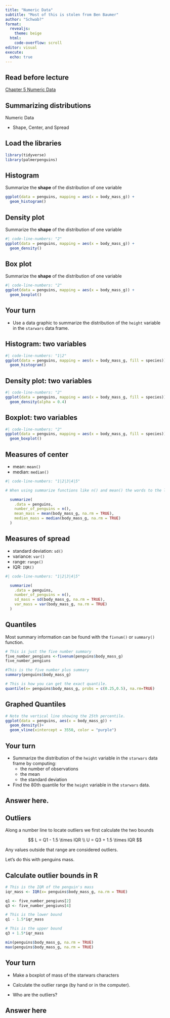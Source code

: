 ```yaml
---
title: "Numeric Data"
subtitle: "Most of this is stolen from Ben Baumer"
author: "Schwab?"
format: 
  revealjs: 
    theme: beige
  html:  
    code-overflow: scroll
editor: visual
execute: 
  echo: true
---
```


## Read before lecture

[Chapter 5 Numeric Data](https://openintro-ims.netlify.app/explore-numerical)

## Summarizing distributions

Numeric Data

::: incremental
-   Shape, Center, and Spread
:::

## Load the libraries

```r
library(tidyverse)
library(palmerpenguins)
```

## Histogram

Summarize the **shape** of the distribution of one variable

```r
ggplot(data = penguins, mapping = aes(x = body_mass_g)) +
  geom_histogram()
```

## Density plot

Summarize the **shape** of the distribution of one variable

```r
#| code-line-numbers: "2"
ggplot(data = penguins, mapping = aes(x = body_mass_g)) +
  geom_density()
```

## Box plot

Summarize the **shape** of the distribution of one variable

```r
#| code-line-numbers: "2"
ggplot(data = penguins, mapping = aes(x = body_mass_g)) +
  geom_boxplot()
```

## Your turn

-   Use a data graphic to summarize the distribution of the `height` variable in the `starwars` data frame.

## Histogram: two variables

```r
#| code-line-numbers: "1|2"
ggplot(data = penguins, mapping = aes(x = body_mass_g, fill = species)) +
  geom_histogram()
```

## Density plot: two variables

```r
#| code-line-numbers: "2"
ggplot(data = penguins, mapping = aes(x = body_mass_g, fill = species)) +
  geom_density(alpha = 0.4)
```

## Boxplot: two variables

```r
#| code-line-numbers: "2"
ggplot(data = penguins, mapping = aes(x = body_mass_g, fill = species)) +
  geom_boxplot()
```

## Measures of center

::: incremental
-   mean: `mean()`
-   median: `median()`
:::

```r
#| code-line-numbers: "1|2|3|4|5"

# When using summarize functions like n() and mean() the words to the left of the = are the column headers.

  summarize(
    .data = penguins,
    number_of_penguins = n(),
    mean_mass = mean(body_mass_g, na.rm = TRUE),
    median_mass = median(body_mass_g, na.rm = TRUE)
  )
```

## Measures of spread

::: incremental
-   standard deviation: `sd()`
-   variance: `var()`
-   range: `range()`
-   IQR: `IQR()`
:::

```r
#| code-line-numbers: "1|2|3|4|5"

  summarize(
    .data = penguins,
    number_of_penguins = n(),
    sd_mass = sd(body_mass_g, na.rm = TRUE),
    var_mass = var(body_mass_g, na.rm = TRUE)
  )
```

## Quantiles

Most summary information can be found with the `fivnum()` or `summary()` function.

```r

# This is just the five number summary
five_number_pengiuns <-fivenum(penguins$body_mass_g)
five_number_pengiuns

#This is the five number plus summary
summary(penguins$body_mass_g)

```

```r
# This is how you can get the exact quantile. 
quantile(x= penguins$body_mass_g, probs = c(0.25,0.5), na.rm=TRUE)
```

## Graphed Quantiles

```r
# Note the vertical line showing the 25th percentile. 
ggplot(data = penguins, aes(x = body_mass_g)) +
  geom_density()+
  geom_vline(xintercept = 3550, color = "purple") 
```

## Your turn

-   Summarize the distribution of the `height` variable in the `starwars` data frame by computing:
    -   the number of observations
    -   the mean
    -   the standard deviation
-   Find the 80th quantile for the `height` variable in the `starwars` data.

## Answer here. 

## Outliers

Along a number line to locate outliers we first calculate the two bounds\

$$
L = Q1 - 1.5 \times IQR \\
U = Q3 + 1.5 \times IQR 
$$

Any values outside that range are considered outliers.

Let's do this with penguins mass.

## Calculate outlier bounds in R

```r
# This is the IQR of the penguin's mass
iqr_mass <- IQR(x= penguins$body_mass_g, na.rm = TRUE)

q1 <- five_number_pengiuns[2]
q3 <- five_number_pengiuns[4]

# This is the lower bound
q1 - 1.5*iqr_mass 

# This is the upper bound
q3 + 1.5*iqr_mass

min(penguins$body_mass_g, na.rm = TRUE)
max(penguins$body_mass_g, na.rm = TRUE)
```

## Your turn

-   Make a boxplot of mass of the starwars characters

-   Calculate the outlier range (by hand or in the computer).

-   Who are the outliers?

## Answer here
